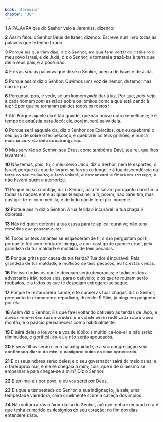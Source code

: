 ```yaml
---
book: 'Jeremias'
chapter: '30'
---
```


**1** A PALAVRA que do Senhor veio a Jeremias, dizendo:

**2** Assim falou o Senhor Deus de Israel, dizendo: Escreve num livro todas as palavras que te tenho falado.

**3** Porque eis que vêm dias, diz o Senhor, em que farei voltar do cativeiro o meu povo Israel, e de Judá, diz o Senhor; e tornarei a trazê-los à terra que dei a seus pais, e a possuirão.

**4** E estas _são_ as palavras que disse o Senhor, acerca de Israel e de Judá.

**5** Porque assim diz o Senhor: Ouvimos uma voz de tremor, de temor mas não de paz.

**6** Perguntai, pois, e vede, se um homem _pode_ dar à luz. Por que, _pois,_ vejo a cada homem _com_ as mãos sobre os lombos como a que está dando à luz? E por que se tornaram pálidos todos os rostos?

**7** Ah! Porque aquele dia é tão grande, que não houve outro semelhante; e é tempo de angústia para Jacó; ele, porém, será salvo dela.

**8** Porque será naquele dia, diz o Senhor dos Exércitos, _que_ eu quebrarei o seu jugo de sobre o teu pescoço, e quebrarei os teus grilhões; e nunca mais se servirão dele os estrangeiros.

**9** Mas servirão ao Senhor, seu Deus, como também a Davi, seu rei, que lhes levantarei.

**10** Não temas, pois, tu, ó meu servo Jacó, diz o Senhor, nem te espantes, ó Israel; porque eis que te livrarei _de terras_ de longe, e à tua descendência da terra do seu cativeiro; e Jacó voltará, e descansará, e ficará em sossego, e não haverá quem _o_ atemorize.

**11** Porque eu _sou_ contigo, diz o Senhor, para te salvar; porquanto darei fim a todas as nações entre as quais te espalhei; a ti, porém, não darei fim, mas castigar-te-ei com medida, e de todo não te terei por inocente.

**12** Porque assim diz o Senhor: A tua ferida _é_ incurável; a tua chaga _é_ dolorosa.

**13** Não _há_ quem defenda a tua causa para te aplicar curativo; não tens remédios que possam curar.

**14** Todos os teus amantes se esqueceram de ti, _e_ não perguntam por ti; porque te feri com ferida de inimigo, _e_ com castigo de quem é cruel, pela grandeza da tua maldade e multidão de teus pecados.

**15** Por que gritas por causa da tua ferida? Tua dor _é_ incurável. Pela grandeza de tua maldade, e multidão de teus pecados, eu fiz estas coisas.

**16** Por isso todos os que te devoram serão devorados; e todos os teus adversários irão, todos eles, para o cativeiro; e os que te roubam serão roubados, e a todos os que te despojam entregarei ao saque.

**17** Porque te restaurarei a saúde, e te curarei as tuas chagas, diz o Senhor; porquanto te chamaram a repudiada, dizendo: É Sião, já ninguém pergunta por ela.

**18** Assim diz o Senhor: Eis que farei voltar do cativeiro as tendas de Jacó, e apiedar-me-ei das suas moradas; e a cidade será reedificada sobre o seu montão, e o palácio permanecerá como habitualmente.

**19** E sairá deles o louvor e a voz de júbilo; e multiplicá-los-ei, e não serão diminuídos, e glorificá-los-ei, e não serão apoucados.

**20** E seus filhos serão como na antiguidade, e a sua congregação será confirmada diante de mim; e castigarei todos os seus opressores.

**21** E os seus nobres serão deles; e o seu governador sairá do meio deles, e o farei aproximar, e ele se chegará a mim; pois, quem de si mesmo se empenharia para chegar-se a mim? Diz o Senhor.

**22** E ser-me-eis por povo, e eu vos serei por Deus.

**23** Eis que a tempestade do Senhor, a sua indignação, já saiu; uma tempestade varredora, cairá cruelmente sobre a cabeça dos ímpios.

**24** Não voltará atrás o furor da ira do Senhor, até que tenha executado e até que tenha cumprido os desígnios do seu coração; no fim dos dias entendereis isto.
